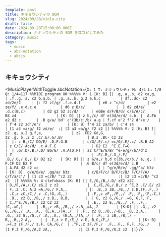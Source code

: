 ```yaml
---
template: post
title: キキョウシティの BGM
slug: 2024/09/28/viola-city
draft: false
date: 2024-09-28T15:00:00.000Z
description: キキョウシティの BGM を耳コピしてみた
category: music
tags:
  - music
  - abc-notation
  - abcjs
---
```



## キキョウシティ

<MusicPlayerWithToggle
  abcNotation={`
X: 1
T: キキョウシティ
M: 4/4
L: 1/8
Q: 1/4=117
%%MIDI program 80
%%%%%
V: 1
[K: B]
[| .g,.a,.b, d2 ca,g,        | .f,.g,.a, c2 b,a,b, | .g,.a,.b, g,2 a,b,c         | df,.dc- c2 zd/2e/2     |
 |: f2 zf/g/ .f.e.d.f        | e6 z ^c/d/          | e2 ze/f/ .e.d.c.e           | d6 z B/c/              | 
 | d2 zd/e/ .d.c(B.c)        | d2 g2 b2 zc/d/      | eGBe d/F/B/d/ c/E/A/c/      | B4 z4                  |
[K: D]
|| z b,/c/ df e(3d/e/d/ c.b, |  A.FA e2 d2 c       | .B g/a/ bd' c'(3b/c'/b/ a.g | f.cf e'2 f'2 d'/e'/    |
 | f'4 z2 zd'/e'/            | [K: B] f'4 z2 za/b/ | c'4 z4                      | [1 a3 =a/g/ f2 zd/e/  :| [2 a3 =a/g/ f2 z2 |]
%%%%%
V: 2
[K: B]
[| z2 .g, a,2 g,f,e,             | z2 .FD2 Gd,G,                      | z2 .g, b,,2 z .C/.E/.G/.B/           | B,2 .BC- Cz z2                          | 
 |: z B,/C/ DD/E/ .D.F.G.B       | c/G/.E/.c/ =c/G/.E/.c/ .B.B A2     | z C/E/ Ac/d/ .c.A.F.E                | D2 E2 .^E.E.F=G                         | 
 | .G/.D/.B,/.D/ BG/G/ .A.A(D.F) | z2 C/^E/G/B/ ^e-e/g//b//d'z        | Z                                    | .E/.B,/.G,/.E/ .B,/.G,/.B,/.E/ D2 z2    |
[K: D]
|| z G/a,/ b,d c(3b,/c/b,/ a,.g, |  F.CF D2 E2 F                      | .G B/c/ df e(3d/e/d/ c.B             | A.FA d2 c2 =c                           |
 | ^g/e/B/e/ .gg/^a/ b3z         | [K: B]  g/e/B/e/ .gg/a/ b3z        | c/B/F/c/ B/F/c/B/ F/C/F/A/ c/f/a/c'/ | [1 c3 =c/B/ ^c2 z2                     :| [2 c3 =c/B/ ^c2 z2  |]
%%%%%
V: 4 clef=bass
[K: B]
[| E,/G,/B,/.D/ zE2 z2C                    | D,/F,/A,/.C/ zG,2 z z2             |  C,/E,/G,/.B,/ z ^E,2 .C/.E/ z2        | F,,2 .C, A,2 =A,/G,/ F,A,,        |
 |: .B,,z zB,,/B,,/ z.D,(F,.F,,)           | .C,z zC,/C,/ z .C,(G,.G,,)         | .F,,z zF,,/F,,/ .F,,.F,,(F,.C,)        | .B,, z2 B,,/B,,/ z.B,, B,B,       | 
 | G, z2 G,/G,/ .=G,.G,F,.F,               | C,/^E,/G,/B,/ z2 C2 z2             | .E,, z2 E,,/E,,/ .F,,.F,,(C,.=C,)      | .B,,z zB,,/B,,/ z.B,,=A,,2        |
[K:D]
|| .G,, z2 G,,/G,,/ .A,,.A,, (E,A,,/)A,,/  | .F,, z2 B,,/B,,/-B,, _B,,2.A,,     | .G,, z2 G,,/G,,/ .A,,.A,, (E,A,,/)A,,/ | .F,, z zB,,/B,,/ -B,,_B,,2.A,,    |
 | .E,z z E,/E,/ z.E, B,G,/F,/             | [K: B] .=F,z zF,/F,/ z.F, CA,/G,/  | .^F,.z zF,/F,/  .F,,.F,, F,F,,/G,,/    | [1 F,3 F,/G,/A,2 zA,,            :| [2 F,3 F,/G,/A,2 z2  |]
`}
/>
